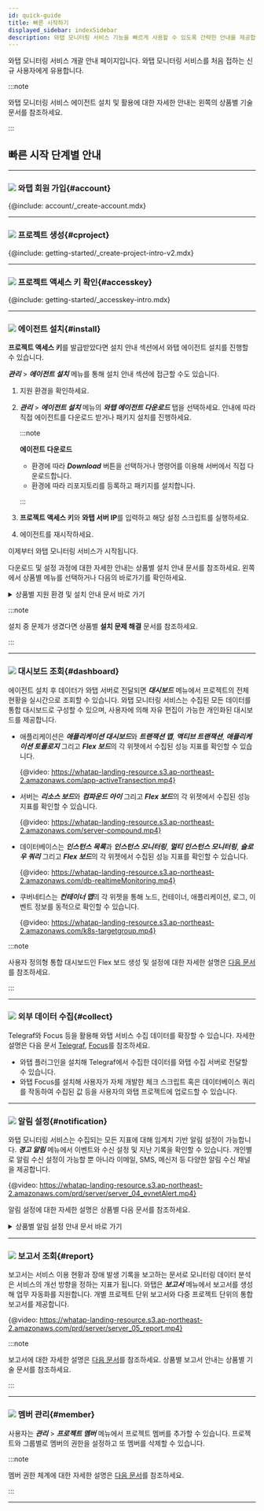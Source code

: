 ```yaml
---
id: quick-guide
title: 빠른 시작하기
displayed_sidebar: indexSidebar
description: 와탭 모니터링 서비스 기능을 빠르게 사용할 수 있도록 간략한 안내를 제공합니다.
---
```



와탭 모니터링 서비스 개괄 안내 페이지입니다. 와탭 모니터링 서비스를 처음 접하는 신규 사용자에게 유용합니다.

:::note

와탭 모니터링 서비스 에이전트 설치 및 활용에 대한 자세한 안내는 왼쪽의 상품별 기술 문서를 참조하세요.

:::

## 빠른 시작 단계별 안내

----

### ![](/img/number-01.png) 와탭 회원 가입{#account}

{@include: account/_create-account.mdx}  

----

### ![](/img/number-02.png) 프로젝트 생성{#cproject}

{@include: getting-started/_create-project-intro-v2.mdx}

----

### ![](/img/number-03.png) 프로젝트 액세스 키 확인{#accesskey}

{@include: getting-started/_accesskey-intro.mdx}

----

### ![](/img/number-04.png) 에이전트 설치{#install}

<!-- 공통 안내로 적용되지 않는 경우가 많아서 상품군 링크 제공? -->

**프로젝트 액세스 키**를 발급받았다면 설치 안내 섹션에서 와탭 에이전트 설치를 진행할 수 있습니다. 

***관리*** > ***에이전트 설치*** 메뉴를 통해 설치 안내 섹션에 접근할 수도 있습니다.

1. 지원 환경을 확인하세요. 

1. ***관리*** > ***에이전트 설치*** 메뉴의 ***와탭 에이전트 다운로드*** 탭을 선택하세요. 안내에 따라 직접 에이전트를 다운로드 받거나 패키지 설치를 진행하세요.

    :::note 
    
    **에이전트 다운로드**
    
    * 환경에 따라 ***Download*** 버튼을 선택하거나 명령어를 이용해 서버에서 직접 다운로드합니다.
    * 환경에 따라 리포지토리를 등록하고 패키지를 설치합니다.
    
    :::

1. **프로젝트 액세스 키**와 **와탭 서버 IP**를 입력하고 해당 설정 스크립트를 실행하세요.  

1. 에이전트를 재시작하세요. 

이제부터 와탭 모니터링 서비스가 시작됩니다. 

다운로드 및 설정 과정에 대한 자세한 안내는 상품별 설치 안내 문서를 참조하세요. 왼쪽에서 상품별 메뉴를 선택하거나 다음의 바로가기를 확인하세요.

<details>
<summary>상품별 지원 환경 및 설치 안내 문서 바로 가기</summary>

* **Java**
  * [지원 환경](java/supported-spec)
  * [에이전트 설치](java/install-agent)
* **PHP**
  * [지원 환경](php/supported-spec)
  * [에이전트 설치](php/install-agent)
* **Node.js**
  * [지원 환경](nodejs/supported-spec)
  * [에이전트 설치](nodejs/install-agent)
* **Python**
  * [지원 환경](python/supported-spec)
  * [에이전트 설치](python/install-agent)
* **.NET**
  * [지원 환경](dotnet/supported-spec)
  * [에이전트 설치](dotnet/install-agent)
* **Go**
  * [지원 환경](golang/supported-spec)
  * [에이전트 설치](golang/install-agent)
* **Server**
  * [지원 환경](server/supported-spec)
  * [에이전트 설치](server/install-agent)
* **Kubernetes**
  * [지원 환경](kubernetes/supported-spec)
  * [에이전트 설치](kubernetes/install) 
* **PostgreSQL**
  * [지원 환경](postgresql/monitoring-support)
  * [에이전트 설치](postgresql/install-agent)
* **Oracle**
  * [지원 환경](oracle/monitoring-support)
  * [에이전트 설치](oracle/install-agent)
* **MySQL**
  * [지원 환경](mysql/monitoring-support)
  * [에이전트 설치](mysql/install-agent)
* **MS SQL Server**
  * [지원 환경](mssql/monitoring-support)
  * [에이전트 설치](mssql/install-agent)
* **Tibero**
  * [지원 환경](tibero/monitoring-support)
  * [에이전트 설치](tibero/install-agent)
* **CUBRID**
  * [지원 환경](cubrid/monitoring-support)
  * [에이전트 설치](cubrid/install-agent)
* **Altibase**
  * [지원 환경](altibase/monitoring-support)
  * [에이전트 설치](altibase/install-agent)
* **Redis**
  * [지원 환경](redis/monitoring-support)
  * [에이전트 설치](redis/install-agent)
* **MongoDB**
  * [지원 환경](mongodb/monitoring-support)
  * [에이전트 설치](mongodb/install-agent)
* [URL](url/url-install)
* **클라우드** 
  * [Amazon ECS](amazon-ecs/install-agent)
  * [Amazon Cloudwatch](amazon-cloudwatch/install-agent)
  * [Azure Monitor](azure/install-agent)
  * [Naver Cloud Monitoring](ncloud/install-agent)
  * [Oracle Cloud Monitor](oracle-cloud/install-agent)
* [Log](log/log-function)

</details> 

:::note

설치 중 문제가 생겼다면 상품별 **설치 문제 해결** 문서를 참조하세요.

:::

----

### ![](/img/number-05.png) 대시보드 조회{#dashboard}

에이전트 설치 후 데이터가 와탭 서버로 전달되면 ***대시보드*** 메뉴에서 프로젝트의 전체 현황을 실시간으로 조회할 수 있습니다. 와탭 모니터링 서비스는 수집된 모든 데이터를 통합 대시보드로 구성할 수 있으며, 사용자에 의해 자유 편집이 가능한 개인화된 대시보드를 제공합니다.

* 애플리케이션은 ***애플리케이션 대시보드***와 ***트랜잭션 맵***, ***액티브 트랜잭션***, ***애플리케이션 토폴로지*** 그리고 ***Flex 보드***의 각 위젯에서 수집된 성능 지표를 확인할 수 있습니다.

  {@video: https://whatap-landing-resource.s3.ap-northeast-2.amazonaws.com/app-activeTransection.mp4}

* 서버는 ***리소스 보드***와 ***컴파운드 아이*** 그리고 ***Flex 보드***의 각 위젯에서 수집된 성능 지표를 확인할 수 있습니다.

  {@video: https://whatap-landing-resource.s3.ap-northeast-2.amazonaws.com/server-compound.mp4}

* 데이터베이스는 ***인스턴스 목록***과 ***인스턴스 모니터링***, ***멀티 인스턴스 모니터링***, ***슬로우 쿼리*** 그리고 ***Flex 보드***의 각 위젯에서 수집된 성능 지표를 확인할 수 있습니다.

  {@video: https://whatap-landing-resource.s3.ap-northeast-2.amazonaws.com/db-realtimeMonitoring.mp4}

* 쿠버네티스는 ***컨테이너 맵***의 각 위젯을 통해 노드, 컨테이너, 애플리케이션, 로그, 이벤트 정보를 동적으로 확인할 수 있습니다.

  {@video: https://whatap-landing-resource.s3.ap-northeast-2.amazonaws.com/k8s-targetgroup.mp4}

:::note

사용자 정의형 통합 대시보드인 Flex 보드 생성 및 설정에 대한 자세한 설명은 [다음 문서](java/flex-board)를 참조하세요.

:::

----

### ![](/img/number-06.png) 외부 데이터 수집{#collect}

<!-- 텔레그라프, 포커스 -->
Telegraf와 Focus 등을 활용해 와탭 서비스 수집 데이터를 확장할 수 있습니다. 자세한 설명은 다음 문서 [Telegraf](telegraf/introduction.mdx), [Focus](focus/introduction.mdx)를 참조하세요.

* 와탭 플러그인을 설치해 Telegraf에서 수집한 데이터를 와탭 수집 서버로 전달할 수 있습니다.
* 와탭 Focus를 설치해 사용자가 자체 개발한 체크 스크립트 혹은 데이터베이스 쿼리를 작동하여 수집된 값 등을 사용자의 와탭 프로젝트에 업로드할 수 있습니다.

----

### ![](/img/ic-number-07.svg) 알림 설정{#notification}

와탭 모니터링 서비스는 수집되는 모든 지표에 대해 임계치 기반 알림 설정이 가능합니다. ***경고 알림*** 메뉴에서 이벤트와 수신 설정 및 지난 기록을 확인할 수 있습니다. 개인별로 알림 수신 설정이 가능할 뿐 아니라 이메일, SMS, 메신저 등 다양한 알림 수신 채널을 제공합니다. 

{@video: https://whatap-landing-resource.s3.ap-northeast-2.amazonaws.com/prd/server/server_04_evnetAlert.mp4}

알림 설정에 대한 자세한 설명은 상품별 다음 문서를 참조하세요. 

<details>
<summary>상품별 알림 설정 안내 문서 바로 가기 </summary>

* [Java](java/apm-set-notice)
* [PHP](php/apm-set-notice)
* [Node.js](nodejs/apm-set-notice)
* [Python](python/apm-set-notice)
* [.NET](dotnet/apm-set-notice)
* [Go](golang/apm-set-notice)
* [Server](server/set-notice)
* [PostgreSQL](postgresql/set-notice)
* [Oracle](oracle/set-notice)
* [MySQL](mysql/set-notice)
* [MS SQL Server](mssql/set-notice)
* [Tibero](tibero/set-notice)
* [CUBRID](cubrid/set-notice)
* [Altibase](altibase/set-notice)
* [Redis](redis/set-notice)
* [MongoDB](mongodb/set-notice) 
* [Kubernetes](kubernetes/set-notice)
* [URL](url/url-event)
* [Amazon CloudWatch](amazon-cloudwatch/set-notice)
* [Amazon ECS](amazon-ecs/set-notice)
* [Azure Monitor](azure/set-notice)
* [Naver Cloud Monitoring](ncloud/set-notice)
* [Oracle Cloudd Monitor](oracle-cloud/set-notice)
* [Log](log/set-notice)

</details>

----

### ![](/img/ic-number-08.svg) 보고서 조회{#report}

보고서는 서비스 이용 현황과 장애 발생 기록을 보고하는 문서로 모니터링 데이터 분석은 서비스의 개선 방향을 정하는 지표가 됩니다. 와탭은 ***보고서*** 메뉴에서 보고서를 생성해 업무 자동화를 지원합니다. 개별 프로젝트 단위 보고서와 다중 프로젝트 단위의 통합 보고서를 제공합니다.

{@video: https://whatap-landing-resource.s3.ap-northeast-2.amazonaws.com/prd/server/server_05_report.mp4}

:::note

보고서에 대한 자세한 설명은 [다음 문서](java/report-intro)를 참조하세요. 상품별 보고서 안내는 상품별 기술 문서를 참조하세요.

:::

----

### ![](/img/ic-number-09.svg) 멤버 관리{#member}

사용자는 ***관리*** > ***프로젝트 멤버*** 메뉴에서 프로젝트 멤버를 추가할 수 있습니다. 프로젝트와 그룹별로 멤버의 권한을 설정하고 또 멤버를 삭제할 수 있습니다.  

:::note

멤버 권한 체계에 대한 자세한 설명은 [다음 문서](project/project-structure#project-auth)를 참조하세요.

:::

----
